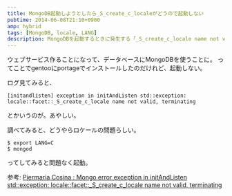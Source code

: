 ---
title: MongoDB起動しようとしたら_S_create_c_localeがどうので起動しない
pubtime: 2014-06-08T21:10+0900
amp: hybrid
tags: [MongoDB, locale, LANG]
description: MongoDBを起動するときに発生する「_S_create_c_locale name not valid」というようなエラーへの対処方法です。
---

ウェブサービス作ることになって、データベースにMongoDBを使うことに。
ってことでgentooにportageでインストールしたのだけれど、起動しない。

ログ見てみると、
```
[initandlisten] exception in initAndListen std::exception: locale::facet::_S_create_c_locale name not valid, terminating
```
とかいうのが。あやしい。

調べてみると、どうやらロケールの問題らしい。
``` shell
$ export LANG=C
$ mongod
```
ってしてみると問題なく起動。

参考: [Piermaria Cosina : Mongo error exception in initAndListen std::exception: locale::facet::_S_create_c_locale name not valid, terminating](https://coderwall.com/p/ssl7la)
